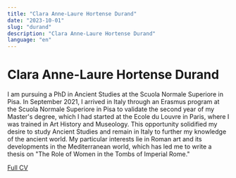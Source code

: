 ```yaml
---
title: "Clara Anne-Laure Hortense Durand"
date: "2023-10-01"
slug: "durand"
description: "Clara Anne-Laure Hortense Durand"
language: "en"
---
```


# Clara Anne-Laure Hortense Durand

I am pursuing a PhD in Ancient Studies at the Scuola Normale Superiore in Pisa. In September 2021, I arrived in Italy through an Erasmus program at the Scuola Normale Superiore in Pisa to validate the second year of my Master's degree, which I had started at the Ecole du Louvre in Paris, where I was trained in Art History and Museology. This opportunity solidified my desire to study Ancient Studies and remain in Italy to further my knowledge of the ancient world. My particular interests lie in Roman art and its developments in the Mediterranean world, which has led me to write a thesis on "The Role of Women in the Tombs of Imperial Rome."

<a href="en/durand/CV_Durand" target="_blank">
  Full CV
</a>
